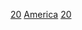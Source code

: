 {{portal|美國|人物}}
{{Category pair|19世紀美國企業家|21世紀美國企業家}}
[[Category:20世紀各職業美國人|20]]
[[Category:20世紀各國企業家|America]]
[[Category:各世紀美國企業家|20]]